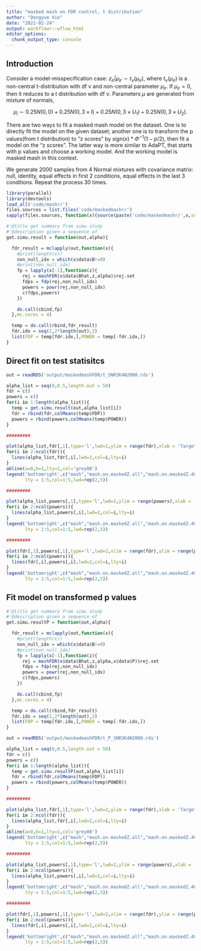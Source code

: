 ```yaml
---
title: "masked mash on FDR control, t distribution"
author: "Dongyue Xie"
date: "2021-02-24"
output: workflowr::wflow_html
editor_options:
  chunk_output_type: console
---
```


## Introduction

Consider a model-misspecification case: $z_{ir}|\mu_{ir}\sim t_\nu(\mu_{ir})$, where $t_\nu(\mu_{ir})$ is a non-central t-distribution with df $\nu$ and non-central parameter $\mu_{ir}$. If $\mu_{ir} = 0$, then it reduces to a t distribution with df $\nu$. Parameters $\mu$ are generated from mixture of normals, 

$$\mu_i\sim 0.25N(0,0)+0.25N(0,3\times I) + 0.25N(0,3\times U_1) + 0.25N(0,3\times U_2).$$

There are two ways to fit a masked mash model on the dataset. One is to directly fit the model on the given dataset; another one is to transform the p values(from t distribution) to "z scores" by $sign(x)*\Phi^{-1}(1-p/2)$, then fit a model on the "z scores". The latter way is more similar to AdaPT, that starts with p values and choose a working model. And the working model is masked mash in this context.

We generate 2000 samples from 4 Normal mixtures with covariance matrix: null, identity, equal effects in first 2 conditions, equal effects in the last 3 conditions. Repeat the process 30 times.  

```r
library(parallel)
library(devtools)
load_all('code/mashr/')
files.sources = list.files('code/maskedmashr/')
sapply(files.sources, function(x){source(paste('code/maskedmashr/',x,sep=''))})

#'@title get summary from simu study
#'@description given a sequence of
get.simu.result = function(out,alpha){

  fdr_result = mclapply(out,function(x){
    #print(length(x))
    non_null_idx = which(x$data$B!=0)
    #print(non_null_idx)
    fp = lapply(x[-1],function(z){
      rej = mashFDR(x$data$Bhat,z,alpha)$rej.set
      fdps = fdp(rej,non_null_idx)
      powers = powr(rej,non_null_idx)
      c(fdps,powers)
    })

    do.call(cbind,fp)
  },mc.cores = 4)

  temp = do.call(rbind,fdr_result)
  fdr.idx = seq(1,2*length(out),2)
  list(FDP = temp[fdr.idx,],POWER = temp[-fdr.idx,])
}
```

## Direct fit on test statisitcs

```r
out = readRDS('output/maskedmashFDR/t_SNR3K4N2000.rds')

alpha_list = seq(0,0.5,length.out = 50)
fdr = c()
powers = c()
for(i in 1:length(alpha_list)){
  temp = get.simu.result(out,alpha_list[i])
  fdr = rbind(fdr,colMeans(temp$FDP))
  powers = rbind(powers,colMeans(temp$POWER))
}

#########

plot(alpha_list,fdr[,1],type='l',lwd=2,ylim = range(fdr),xlab = 'Target FDR Level', ylab = 'FDR')
for(i in 2:ncol(fdr)){
  lines(alpha_list,fdr[,i],lwd=2,col=i,lty=i)
}
abline(a=0,b=1,lty=1,col='grey80')
legend('bottomright',c("mash","mash.on.maskedZ.all","mash.on.maskedZ.40%","masked.mash.all","masked.mash.40%"),
       lty = 1:5,col=1:5,lwd=rep(2,5))

#########

plot(alpha_list,powers[,1],type='l',lwd=2,ylim = range(powers),xlab = 'Target FDR Level', ylab = 'Power')
for(i in 2:ncol(powers)){
  lines(alpha_list,powers[,i],lwd=2,col=i,lty=i)
}
legend('bottomright',c("mash","mash.on.maskedZ.all","mash.on.maskedZ.40%","masked.mash.all","masked.mash.40%"),
       lty = 1:5,col=1:5,lwd=rep(2,5))

#########

plot(fdr[,1],powers[,1],type='l',lwd=2,xlim = range(fdr),ylim = range(powers),xlab = 'FDR', ylab = 'Power')
for(i in 2:ncol(powers)){
  lines(fdr[,i],powers[,i],lwd=2,col=i,lty=i)
}
legend('bottomright',c("mash","mash.on.maskedZ.all","mash.on.maskedZ.40%","masked.mash.all","masked.mash.40%"),
       lty = 1:5,col=1:5,lwd=rep(2,5))
```

## Fit model on transformed p values

```r
#'@title get summary from simu study
#'@description given a sequence of
get.simu.resultP = function(out,alpha){

  fdr_result = mclapply(out,function(x){
    #print(length(x))
    non_null_idx = which(x$data$B!=0)
    #print(non_null_idx)
    fp = lapply(x[-1],function(z){
      rej = mashFDR(x$data$Bhat,z,alpha,x$data$P)$rej.set
      fdps = fdp(rej,non_null_idx)
      powers = powr(rej,non_null_idx)
      c(fdps,powers)
    })

    do.call(cbind,fp)
  },mc.cores = 4)

  temp = do.call(rbind,fdr_result)
  fdr.idx = seq(1,2*length(out),2)
  list(FDP = temp[fdr.idx,],POWER = temp[-fdr.idx,])
}
```

```r
out = readRDS('output/maskedmashFDR/t_P_SNR3K4N2000.rds')

alpha_list = seq(0,0.5,length.out = 50)
fdr = c()
powers = c()
for(i in 1:length(alpha_list)){
  temp = get.simu.resultP(out,alpha_list[i])
  fdr = rbind(fdr,colMeans(temp$FDP))
  powers = rbind(powers,colMeans(temp$POWER))
}

#########

plot(alpha_list,fdr[,1],type='l',lwd=2,ylim = range(fdr),xlab = 'Target FDR Level', ylab = 'FDR')
for(i in 2:ncol(fdr)){
  lines(alpha_list,fdr[,i],lwd=2,col=i,lty=i)
}
abline(a=0,b=1,lty=1,col='grey80')
legend('bottomright',c("mash","mash.on.maskedZ.all","mash.on.maskedZ.40%","masked.mash.all","masked.mash.40%"),
       lty = 1:5,col=1:5,lwd=rep(2,5))

#########

plot(alpha_list,powers[,1],type='l',lwd=2,ylim = range(powers),xlab = 'Target FDR Level', ylab = 'Power')
for(i in 2:ncol(powers)){
  lines(alpha_list,powers[,i],lwd=2,col=i,lty=i)
}
legend('bottomright',c("mash","mash.on.maskedZ.all","mash.on.maskedZ.40%","masked.mash.all","masked.mash.40%"),
       lty = 1:5,col=1:5,lwd=rep(2,5))

#########

plot(fdr[,1],powers[,1],type='l',lwd=2,xlim = range(fdr),ylim = range(powers),xlab = 'FDR', ylab = 'Power')
for(i in 2:ncol(powers)){
  lines(fdr[,i],powers[,i],lwd=2,col=i,lty=i)
}
legend('bottomright',c("mash","mash.on.maskedZ.all","mash.on.maskedZ.40%","masked.mash.all","masked.mash.40%"),
       lty = 1:5,col=1:5,lwd=rep(2,5))
```

